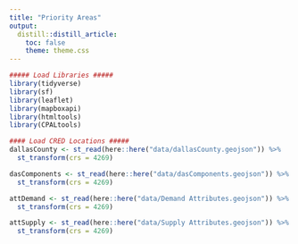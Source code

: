 ```yaml
---
title: "Priority Areas"
output:
  distill::distill_article:
    toc: false
    theme: theme.css
---
```


```r
##### Load Libraries #####
library(tidyverse)
library(sf)
library(leaflet)
library(mapboxapi)
library(htmltools)
library(CPALtools)

#### Load CRED Locations #####
dallasCounty <- st_read(here::here("data/dallasCounty.geojson")) %>%
  st_transform(crs = 4269)

dasComponents <- st_read(here::here("data/dasComponents.geojson")) %>%
  st_transform(crs = 4269)

attDemand <- st_read(here::here("data/Demand Attributes.geojson")) %>%
  st_transform(crs = 4269)

attSupply <- st_read(here::here("data/Supply Attributes.geojson")) %>%
  st_transform(crs = 4269)
```

